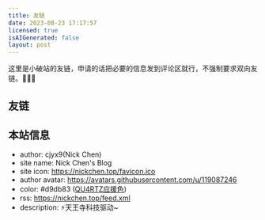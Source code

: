 ```yaml
---
title: 友链
date: 2023-08-23 17:17:57
licensed: true
isAIGenerated: false
layout: post
---
```


这里是小破站的友链，申请的话把必要的信息发到评论区就行，不强制要求双向友链。🥰🥰🥰

## 友链
<ul class="px-8">
<Ulink url="https://krau.top" avatar="https://krau.top/photo/avatar/avatar.jpg"
    name="krau's blog" desc="年轻，就要折腾" color="#39c5bb" id="1"/>
</ul>

## 本站信息

<Ulink url="https://nickchen.top" avatar="https://avatars.githubusercontent.com/u/119087246"
    name="Nick Chen's Blog" desc="⚡天王寺科技驱动~" color="#d9db83" id="2"/>

- author: cjyx9(Nick Chen)
- site name: Nick Chen's Blog
- site icon: https://nickchen.top/favicon.ico
- author avatar: https://avatars.githubusercontent.com/u/119087246
- color: <span class="bg-[#d9db83] font-semibold">#d9db83</span> ([QU4RTZ应援色](https://llwiki.org/mediawiki/index.php?title=LoveLive!%E7%B3%BB%E5%88%97%E6%87%89%E6%8F%B4%E8%89%B2%E5%88%97%E8%A1%A8&variant=zh-sg))
- rss: https://nickchen.top/feed.xml
- description: ⚡天王寺科技驱动~
